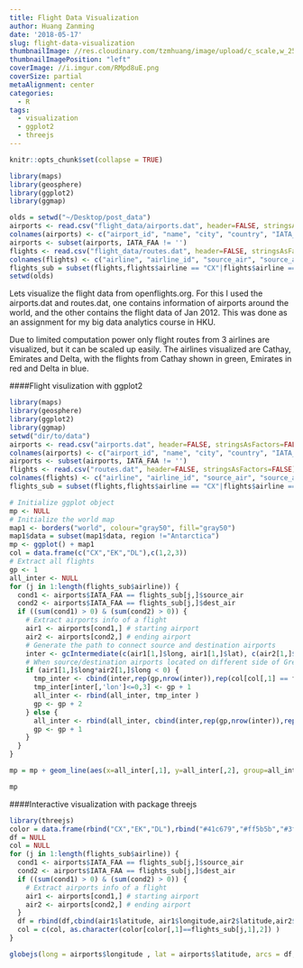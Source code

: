 ```yaml
---
title: Flight Data Visualization
author: Huang Zanming
date: '2018-05-17'
slug: flight-data-visualization
thumbnailImage: //res.cloudinary.com/tzmhuang/image/upload/c_scale,w_256/v1526556741/Screen_Shot_2018-05-17_at_7.19.18_PM.png
thumbnailImagePosition: "left"
coverImage: //i.imgur.com/RMpd8uE.png
coverSize: partial
metaAlignment: center
categories:
  - R
tags:
  - visualization
  - ggplot2
  - threejs
---
```


```r
knitr::opts_chunk$set(collapse = TRUE)
```

```r
library(maps)
library(geosphere)
library(ggplot2)
library(ggmap)
```

```r
olds = setwd("~/Desktop/post_data")
airports <- read.csv("flight_data/airports.dat", header=FALSE, stringsAsFactors=FALSE)
colnames(airports) <- c("airport_id", "name", "city", "country", "IATA_FAA", "ICAO", "latitude", "longitude", "altitude", "timezone", "DST")
airports <- subset(airports, IATA_FAA != '')
flights <- read.csv("flight_data/routes.dat", header=FALSE, stringsAsFactors=FALSE)
colnames(flights) <- c("airline", "airline_id", "source_air", "source_air_id", "dest_air", "dest_air_id","code_share", "stops", "equipment")
flights_sub = subset(flights,flights$airline == "CX"|flights$airline == "EK"|flights$airline == "DL" )
setwd(olds)
```


Lets visualize the flight data from openflights.org. For this I used the airports.dat and routes.dat, one contains information of airports around the world, and the other contains the flight data of Jan 2012. This was done as an assignment for my big data analytics course in HKU.

Due to limited computation power only flight routes from 3 airlines are visualized, but it can be scaled up easily. The airlines visualized are Cathay, Emirates and Delta, with the flights from Cathay shown in green, Emirates in red and Delta in blue.

####Flight visulization with ggplot2

```r
library(maps)
library(geosphere)
library(ggplot2)
library(ggmap)
setwd("dir/to/data")
airports <- read.csv("airports.dat", header=FALSE, stringsAsFactors=FALSE)
colnames(airports) <- c("airport_id", "name", "city", "country", "IATA_FAA", "ICAO", "latitude", "longitude", "altitude", "timezone", "DST")
airports <- subset(airports, IATA_FAA != '')
flights <- read.csv("routes.dat", header=FALSE, stringsAsFactors=FALSE)
colnames(flights) <- c("airline", "airline_id", "source_air", "source_air_id", "dest_air", "dest_air_id","code_share", "stops", "equipment")
flights_sub = subset(flights,flights$airline == "CX"|flights$airline == "EK"|flights$airline == "DL" )
```

```r
# Initialize ggplot object
mp <- NULL
# Initialize the world map
map1 <- borders("world", colour="gray50", fill="gray50")
map1$data = subset(map1$data, region !="Antarctica")
mp <- ggplot() + map1
col = data.frame(c("CX","EK","DL"),c(1,2,3))
# Extract all flights
gp <- 1
all_inter <- NULL
for (j in 1:length(flights_sub$airline)) {    
  cond1 <- airports$IATA_FAA == flights_sub[j,]$source_air
  cond2 <- airports$IATA_FAA == flights_sub[j,]$dest_air
  if ((sum(cond1) > 0) & (sum(cond2) > 0)) {
    # Extract airports info of a flight
    air1 <- airports[cond1,] # starting airport
    air2 <- airports[cond2,] # ending airport
    # Generate the path to connect source and destination airports
    inter <- gcIntermediate(c(air1[1,]$long, air1[1,]$lat), c(air2[1,]$long, air2[1,]$lat), n=100, addStartEnd=TRUE)
    # When source/destination airports located on different side of Greenwich, split the path into two
    if (air1[1,]$long*air2[1,]$long < 0) {
      tmp_inter <- cbind(inter,rep(gp,nrow(inter)),rep(col[col[,1] == flights_sub[j,]$airline,2],nrow(inter)))
      tmp_inter[inter[,'lon']<=0,3] <- gp + 1
      all_inter <- rbind(all_inter, tmp_inter )
      gp <- gp + 2
    } else {
      all_inter <- rbind(all_inter, cbind(inter,rep(gp,nrow(inter)),rep(col[col[,1] == flights_sub[j,]$airline,2],nrow(inter))))
      gp <- gp + 1
    }
  }
}

mp = mp + geom_line(aes(x=all_inter[,1], y=all_inter[,2], group=all_inter[,3],color=as.factor(all_inter[,4])), lwd=0.1)+scale_color_manual(values = c( "1" = "#41c679","2" = "#ff5b5b","3" = "#3f8cff"),guide = FALSE) 

mp
```

####Interactive visualization with package threejs
```r
library(threejs)
color = data.frame(rbind("CX","EK","DL"),rbind("#41c679","#ff5b5b","#3f8cff"))
df = NULL
col = NULL
for (j in 1:length(flights_sub$airline)) {    
  cond1 <- airports$IATA_FAA == flights_sub[j,]$source_air
  cond2 <- airports$IATA_FAA == flights_sub[j,]$dest_air
  if ((sum(cond1) > 0) & (sum(cond2) > 0)) {
    # Extract airports info of a flight
    air1 <- airports[cond1,] # starting airport
    air2 <- airports[cond2,] # ending airport
  }
  df = rbind(df,cbind(air1$latitude, air1$longitude,air2$latitude,air2$longitude))
  col = c(col, as.character(color[color[,1]==flights_sub[j,1],2]) )
}

globejs(long = airports$longitude , lat = airports$latitude, arcs = df, arcsColor = col , color = "white", value = 2)
```
